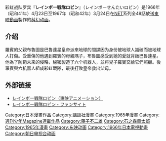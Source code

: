 {{unreferenced|time=2015-01-11}}

彩虹战队罗宾『'''レインボー戦隊ロビン'''』（レインボーせんたいロビン）是1966年（昭和41年）4月23日至1967年（昭和42年）3月24日在[[テレビ朝日|NET]]系列全48話放送[[東映動画|東映動画]]製作的[[科幻动画|科幻动画]]。
==介绍==
羅賓的父親布魯圖是巴魯達星皇帝派來地球的間諜因为身份被地球人識破而被地球人打傷。受重傷的他遇到羅賓的母親隅子，布魯圖感受到她的愛就背叛巴魯達星。他為了防範未来的侵略，秘密製造了六个机器人，並将兒子羅賓交給它們照顧。後羅賓與六机器人組成彩虹戰隊，最後打敗皇帝救出父母。
== 外部链接==
*[http://www.toei-anim.co.jp/lineup/tv/robin/ レインボー戦隊ロビン（東映アニメーション）] {{Wayback|url=http://www.toei-anim.co.jp/lineup/tv/robin/ |date=20160421221407 }}
*[https://web.archive.org/web/20160421011420/http://homepage3.nifty.com/come_un_uccello/ レインボー戦隊ロビン・ファンサイト]

[[Category:日本漫畫作品|Category:日本漫畫作品]]
[[Category:講談社漫畫|Category:講談社漫畫]]
[[Category:1965年漫畫|Category:1965年漫畫]]
[[Category:週刊少年Magazine連載作品|Category:週刊少年Magazine連載作品]]
[[Category:藤子不二雄|Category:藤子不二雄]]
[[Category:石之森章太郎|Category:石之森章太郎]]
[[Category:1965年漫畫|Category:1965年漫畫]]
[[Category:东映动画|Category:东映动画]]
[[Category:1966年日本電視動畫|Category:1966年日本電視動畫]]
[[Category:朝日电视台动画|Category:朝日电视台动画]]